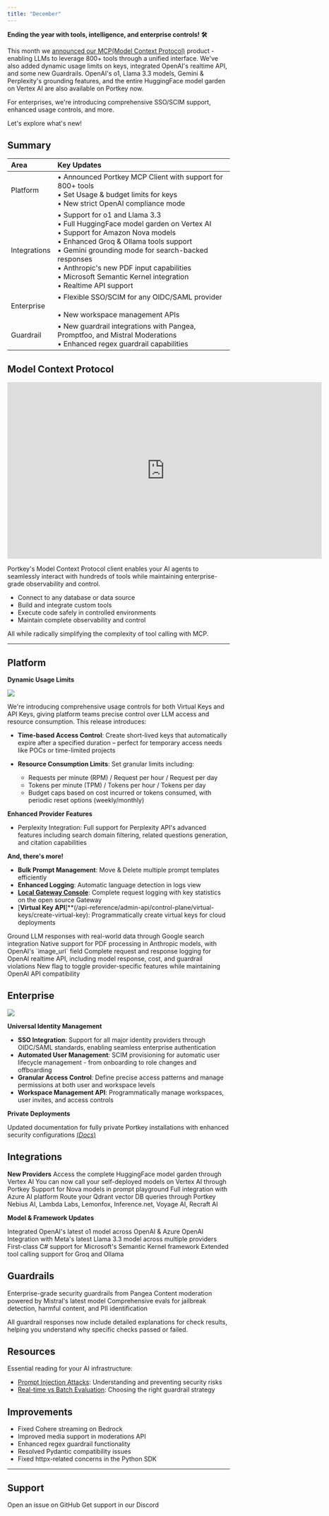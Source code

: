 ```yaml
---
title: "December"
---
```


**Ending the year with tools, intelligence, and enterprise controls! 🛠️**

This month we [announced our MCP(Model Context Protocol)](https://portkey.ai/mcp) product - enabling LLMs to leverage 800+ tools through a unified interface. We've also added dynamic usage limits on keys, integrated OpenAI's realtime API, and some new Guardrails. OpenAI's o1, Llama 3.3 models, Gemini & Perplexity's grounding features, and the entire HuggingFace model garden on Vertex AI are also available on Portkey now.

For enterprises, we're introducing comprehensive SSO/SCIM support, enhanced usage controls, and more.

Let's explore what's new!

## Summary

| Area | Key Updates |
| :-- | :-- |
| Platform | • Announced Portkey MCP Client with support for 800+ tools<br/>• Set Usage & budget limits for keys<br/>• New strict OpenAI compliance mode |
| Integrations | • Support for o1 and Llama 3.3<br/> • Full HuggingFace model garden on Vertex AI<br/>• Support for Amazon Nova models<br/>• Enhanced Groq & Ollama tools support<br/> • Gemini grounding mode for search-backed responses<br/>• Anthropic's new PDF input capabilities<br/>• Microsoft Semantic Kernel integration<br/>• Realtime API support |
| Enterprise | • Flexible SSO/SCIM for any OIDC/SAML provider<br/><br/>• New workspace management APIs |
| Guardrail | • New guardrail integrations with Pangea, Promptfoo, and Mistral Moderations<br/>• Enhanced regex guardrail capabilities |

## Model Context Protocol
<Frame>
<iframe
    width="712"
    height="400"
  src="https://www.youtube.com/embed/g2_vcYVB4Ig?si=oYkkE-5u7Wn4pLIb"
  title="YouTube video player"
  frameborder="0"
  allow="accelerometer; autoplay; clipboard-write; encrypted-media; gyroscope; picture-in-picture"
  allowfullscreen
></iframe>
</Frame>


Portkey's Model Context Protocol client enables your AI agents to seamlessly interact with hundreds of tools while maintaining enterprise-grade observability and control.
- Connect to any database or data source
- Build and integrate custom tools
- Execute code safely in controlled environments
- Maintain complete observability and control

All while radically simplifying the complexity of tool calling with MCP.

<Card icon="rocket" title="Join the MCP waitlist →" href="https://portkey.ai/mcp" horizontal/>

---

## Platform

**Dynamic Usage Limits**

<Frame>
<img src="/images/changelog/usage-limits.png" />
</Frame>

We're introducing comprehensive usage controls for both Virtual Keys and API Keys, giving platform teams precise control over LLM access and resource consumption. This release introduces:
- **Time-based Access Control**: Create short-lived keys that automatically expire after a specified duration – perfect for temporary access needs like POCs or time-limited projects

- **Resource Consumption Limits**: Set granular limits including:
  - Requests per minute (RPM) / Request per hour / Request per day
  - Tokens per minute (TPM) / Tokens per hour / Tokens per day
  - Budget caps based on cost incurred or tokens consumed, with periodic reset options (weekly/monthly)

**Enhanced Provider Features**

- Perplexity Integration: Full support for Perplexity API's advanced features including search domain filtering, related questions generation, and citation capabilities

<Card horizontal title="Browse Docs →" href="/integrations/llms/perplexity-ai#perplexity-specific-features" />

**And, there's more!**

- **Bulk Prompt Management**: Move & Delete multiple prompt templates efficiently
- **Enhanced Logging**: Automatic language detection in logs view
- [**Local Gateway Console**](https://github.com/portkey-ai/gateway): Complete request logging with key statistics on the open source Gateway
- [**Virtual Key API**]**(/api-reference/admin-api/control-plane/virtual-keys/create-virtual-key): Programmatically create virtual keys for cloud deployments

<CardGroup cols={2}>
<Card horizontal title="Gemini Grounding" href="/integrations/llms/gemini">
Ground LLM responses with real-world data through Google search integration
</Card>
<Card horizontal title="Anthropic PDF" href="/integrations/llms/anthropic">
Native support for PDF processing in Anthropic models, with OpenAI's `image_url` field
</Card>
<Card horizontal title="Realtime API" href="/product/ai-gateway/realtime-api">
Complete request and response logging for OpenAI realtime API, including model response, cost, and guardrail violations
</Card>
<Card horizontal title="Flag for Strict OpenAI Compliance" href="/product/ai-gateway/strict-open-ai-compliance">
New flag to toggle provider-specific features while maintaining OpenAI API compatibility
</Card>
</CardGroup>


## Enterprise

<Frame>
<img src="/images/changelog/sso.webp" />
</Frame>

**Universal Identity Management**
- **SSO Integration**: Support for all major identity providers through OIDC/SAML standards, enabling seamless enterprise authentication
- **Automated User Management**: SCIM provisioning for automatic user lifecycle management - from onboarding to role changes and offboarding
- **Granular Access Control**: Define precise access patterns and manage permissions at both user and workspace levels
- **Workspace Management API**: Programmatically manage workspaces, user invites, and access controls

**Private Deployments**

Updated documentation for fully private Portkey installations with enhanced security configurations [(*Docs*)](https://github.com/Portkey-AI/helm/tree/main/charts)

## Integrations

**New Providers**
<CardGroup cols={3}>
<Card title="HuggingFace on Vertex">
Access the complete HuggingFace model garden through Vertex AI
</Card>
<Card title="Self-deployed models on Vertex">
    You can now call your self-deployed models on Vertex AI through Portkey
</Card>
<Card title="Amazon Nova">
Support for Nova models in prompt playground
</Card>
<Card title="Azure AI Inference" href="">
Full integration with Azure AI platform
</Card>
<Card title="Qdrant">
Route your Qdrant vector DB queries through Portkey
</Card>
<Card title="Additional Providers">
    Nebius AI, Lambda Labs, Lemonfox, Inference.net, Voyage AI, Recraft AI
</Card>

</CardGroup>

**Model & Framework Updates**

<CardGroup cols={2}>
<Card title="OpenAI o1">
Integrated OpenAI's latest o1 model across OpenAI & Azure OpenAI
</Card>
<Card title="Llama 3.3">
Integration with Meta's latest Llama 3.3 model across multiple providers
</Card>
<Card title="Microsoft Semantic Kernel" href="/api-reference/inference-api/sdks/c-sharp#microsoft-semantic-kernel-example">
First-class C# support for Microsoft's Semantic Kernel framework
</Card>
<Card title="Enhanced Tool Calling" href="/integrations/llms/groq">
Extended tool calling support for Groq and Ollama
</Card>
</CardGroup>


## Guardrails

<CardGroup cols={2}>
<Card title="Pangea">
Enterprise-grade security guardrails from Pangea
</Card>
<Card title="Mistral Content Moderation">
Content moderation powered by Mistral's latest model
</Card>
<Card title="Promptfoo">
Comprehensive evals for jailbreak detection, harmful content, and PII identification
</Card>
</CardGroup>

All guardrail responses now include detailed explanations for check results, helping you understand why specific checks passed or failed.

## Resources

Essential reading for your AI infrastructure:
- [Prompt Injection Attacks](https://portkey.ai/blog/prompt-injection-attacks-in-llms-what-are-they-and-how-to-prevent-them/): Understanding and preventing security risks
- [Real-time vs Batch Evaluation](https://portkey.ai/blog/real-time-guardrails-vs-batch-evals/): Choosing the right guardrail strategy

## Improvements

- Fixed Cohere streaming on Bedrock
- Improved media support in moderations API
- Enhanced regex guardrail functionality
- Resolved Pydantic compatibility issues
- Fixed httpx-related concerns in the Python SDK

---

## Support

<CardGroup cols={2}>
<Card title="Need Help?" icon="bug" href="https://github.com/Portkey-AI/gateway/issues">
Open an issue on GitHub
</Card>
<Card title="Join Us" icon="discord" href="https://portkey.wiki/community">
Get support in our Discord
</Card>
</CardGroup>
